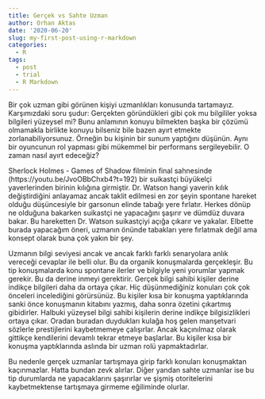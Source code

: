 ```yaml
---
title: Gerçek vs Sahte Uzman
author: Orhan Aktas
date: '2020-06-20'
slug: my-first-post-using-r-markdown
categories:
  - R
tags:
  - post
  - trial
  - R Markdown
---
```








Bir çok uzman gibi görünen kişiyi  uzmanlıkları konusunda tartamayız. Karşımızdaki soru şudur: Gerçekten göründükleri gibi çok mu bilgililer yoksa bilgileri yüzeysel mi? Bunu anlamının konuyu bilmekten başka bir çözümü olmamakla birlikte konuyu bilseniz bile bazen ayırt etmekte zorlanabiliyorsunuz. 
Örneğin bu kişinin bir sunum yaptığını düşünün. Aynı bir oyuncunun rol yapması gibi mükemmel bir performans sergileyebilir. O zaman nasıl ayırt edeceğiz?

Sherlock Holmes - Games of Shadow filminin final sahnesinde (https://youtu.be/JvoOBbChxb4?t=192) bir suikastçi büyükelçi yaverlerinden birinin kılığına girmiştir. Dr. Watson hangi yaverin kılık değiştirdiğini anlayamaz ancak taklit edilmesi en zor şeyin spontane hareket olduğu düşüncesiyle bir garsonun elinde tabağı yere fırlatır. Herkes dönüp ne olduğuna bakarken suikastçi ne yapacağını şaşırır ve dümdüz duvara bakar. Bu hareketten Dr. Watson suikastçiyi açığa çıkarır ve yakalar. Elbette burada yapacağım öneri, uzmanın önünde tabakları yere fırlatmak değil ama konsept olarak buna çok yakın bir şey. 

Uzmanın bilgi seviyesi ancak ve ancak farklı farklı senaryolara anlık vereceği cevaplar ile belli olur. 
Bu da organik konuşmalarda gerçekleşir. Bu tip konuşmalarda konu spontane ilerler ve bilgiyle yeni yorumlar yapmak gerekir. Bu da derine inmeyi gerektirir. Gerçek bilgi sahibi kişiler derine indikçe bilgileri daha da ortaya çıkar. Hiç düşünmediğiniz konuları çok çok önceleri incelediğini görürsünüz. 
Bu kişiler kısa bir konuşma yaptıklarında sanki önce konuşmanın kitabını yazmış, daha sonra özetini çıkartmış gibidirler.
Halbuki yüzeysel bilgi sahibi kişilerin derine indikçe bilgisizlikleri ortaya çıkar. Oradan buradan duydukları kulağa hoş gelen manşetvari sözlerle prestijlerini kaybetmemeye çalışırlar. Ancak kaçınılmaz olarak gittikçe kendilerini devamlı tekrar etmeye başlarlar. Bu kişiler kısa bir konuşma yaptıklarında aslında bir uzman rolü yapmaktadırlar.

Bu nedenle gerçek uzmanlar tartışmaya girip farklı konuları konuşmaktan kaçınmazlar. Hatta bundan zevk alırlar. Diğer yandan sahte uzmanlar ise bu tip durumlarda ne yapacaklarını şaşırırlar ve şişmiş otoritelerini kaybetmektense tartışmaya girmeme eğiliminde olurlar.